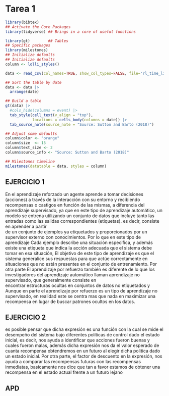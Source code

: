 # Tarea 1

```r
library(bibtex)
## Activate the Core Packages
library(tidyverse) ## Brings in a core of useful functions
```

```r
library(gt)        ## Tables
## Specific packages
library(milestones)
## Initialize defaults
## Initialize defaults
column <- lolli_styles()

data <- read_csv(col_names=TRUE, show_col_types=FALSE, file='rl_time_line.csv')
```

```r
## Sort the table by date
data <- data |>
  arrange(date)

## Build a table
gt(data) |>
  #cols_hide(columns = event) |>
  tab_style(cell_text(v_align = "top"),
            locations = cells_body(columns = date)) |>
  tab_source_note(source_note = "Source: Sutton and Barto (2018)") 
```

```r
## Adjust some defaults
column$color <- "orange"
column$size  <- 15
column$text_size <- 2
column$source_info <- "Source: Sutton and Barto (2018)"

## Milestones timeline
milestones(datatable = data, styles = column)
```

## EJERCICIO 1
En el aprendizaje reforzado un agente aprende a tomar decisiones (acciones) a través de la interacción con su entorno y recibiendo recompensas o castigos en función de las mismas, a diferencia del aprendizaje supervisado, ya que en este tipo de aprendizaje automático, un modelo se entrena  utilizando un conjunto de datos que incluye tanto las entradas como las salidas correspondientes (etiquetas). es decir, consiste en aprender  a  partir  
de  un  conjunto  de  ejemplos ya etiquetados y proporcionados  por  un  supervisor  externo  con  conocimientos. Por lo que en este tipo de aprendizaje Cada  ejemplo describe una  situación especifica, y además existe una etiqueta que indica la acción adecuada que el sistema debe tomar en  esa  situación,    El  objetivo  de  este  tipo  de  aprendizaje  es  que  el  
sistema  generalice  sus  respuestas  para  que  actúe  correctamente  en  situaciones  que  no  están  presentes  en  el  conjunto  de  entrenamiento. Por otra parte El  aprendizaje  por  refuerzo  también  es  diferente  de  lo  que  los  investigadores  del  aprendizaje  automático  llaman  aprendizaje  no  supervisado, que  generalmente  consiste  en  
encontrar  estructuras  ocultas  en  conjuntos  de  datos  no  etiquetados y Aunque en parte el aprendizaje por refuerzo es un tipo de aprendizaje no supervisado, en realidad  este se centra  mas que nada en maximizar una recompensa en lugar de buscar patrones ocultos en los datos.

## EJERCICIO 2

 es posible pensar que dicha expresión es una función con la cual se mide el desempeño del sistema bajo diferentes políticas de control dado el estado inicial, es decir, nos ayuda a identificar que acciones fueron buenas y cuales fueron malas, además dicha expresión nos da el valor esperado de cuanta recompensa obtendremos en un futuro al elegir dicha politica dado un estado inicial. Por otra parte, el factor de descuento en la expresión, nos ayuda a comparar las recompensas futuras con las recompensas inmediatas, basicamente nos dice que tan a favor estamos de obtener una recompensa en el estado actual frente a un futuro lejano








## APD






    

